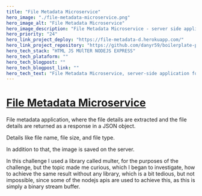 ```yaml
---
title: "File Metadata Microservice"
hero_image: "./file-metadata-microservice.png"
hero_image_alt: "File Metadata Microservice"
hero_image_description: "File Metadata Microservice - server side application"
hero_priority: "24"
hero_link_project_deploy: "https://file-metadata-d.herokuapp.com/"
hero_link_project_repository: "https://github.com/danyr59/boilerplate-project-filemetadata"
hero_tech_stack: "HTML JS MUlTER NODEJS EXPRESS"
hero_tech_plataform: ""
hero_tech_blogpost: ""
hero_tech_blogpost_link: ""
hero_tech_text: "File Metadata Microservice, server-side application for educational purposes."
---
```


# [File Metadata Microservice](https://file-metadata-d.herokuapp.com/ "file-metadata-microservice") 

File metadata application, where the file details are extracted and the file details are returned as 
a response in a JSON object.


Details like file name, file size, and file type.


In addition to that, the image is saved on the server.


In this challenge I used a library called multer, for the purposes of the challenge, but the topic made me
curious, which I began to investigate, how to achieve the same result without any library, which is a bit 
tedious, but not impossible, since some of the nodejs apis are used to achieve this, as this is simply a binary stream buffer.
